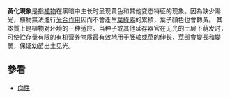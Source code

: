 '''黃化現象'''是指[[植物|植物]]在黑暗中生长时呈现黄色和其他变态特征的现象。因為缺少陽光，植物無法進行[[光合作用|光合作用]]因而不會產生[[葉綠素|葉綠素]]的累積，葉子顏色也會轉黃。
其本質上是植物对环境的一种适应。当种子或其他延存器官在无光的土层下萌发时，可使贮存量有限的有机营养物质最有效地用于[[胚|胚]]轴或莖的伸长，[[莖|莖部]]會變長和變弱，保证幼苗出土见光。


== 參看 ==
*[[向性|向性]]

{{plant-stub}}